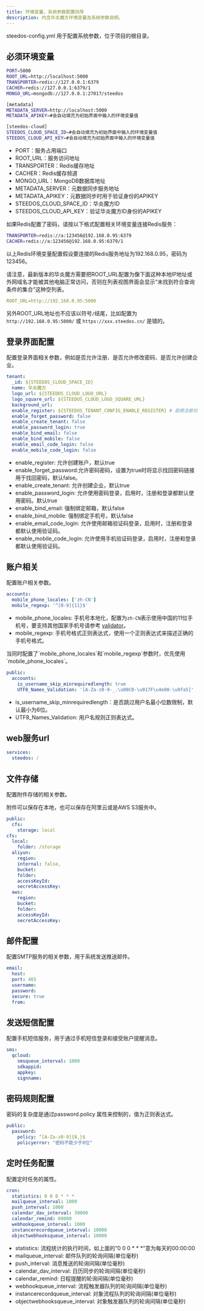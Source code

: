 ```yaml
---
title: 环境变量、系统参数配置向导
description: 内含华炎魔方环境变量及系统参数说明。
---
```


steedos-config.yml 用于配置系统参数，位于项目的根目录。

## 必须环境变量

```bash
PORT=5000
ROOT_URL=http://localhost:5000
TRANSPORTER=redis://127.0.0.1:6379
CACHER=redis://127.0.0.1:6379/1
MONGO_URL=mongodb://127.0.0.1:27017/steedos

[metadata]
METADATA_SERVER=http://localhost:5000
METADATA_APIKEY=#会自动填充为初始界面中输入的环境变量值

[steedos-cloud]
STEEDOS_CLOUD_SPACE_ID=#会自动填充为初始界面中输入的环境变量值
STEEDOS_CLOUD_API_KEY=#会自动填充为初始界面中输入的环境变量值
```

* PORT：服务占用端口
* ROOT_URL：服务访问地址
* TRANSPORTER：Redis缓存地址
* CACHER：Redis缓存频道
* MONGO_URL：MongoDB数据库地址
* METADATA_SERVER：元数据同步服务地址
* METADATA_APIKEY：元数据同步时用于验证身份的APIKEY
* STEEDOS_CLOUD_SPACE_ID：华炎魔方ID
* STEEDOS_CLOUD_API_KEY：验证华炎魔方ID身份的APIKEY

如果Redis配置了密码，请按以下格式配置相关环境变量连接Redis服务：

```bash
TRANSPORTER=redis://a:123456@192.168.0.95:6379
CACHER=redis://a:123456@192.168.0.95:6379/1
```

以上Redis环境变量配置假设要连接的Redis服务地址为192.168.0.95，密码为123456。

请注意，最新版本的华炎魔方需要把ROOT_URL配置为像下面这种本地IP地址或外网域名才能被其他电脑正常访问，否则在列表视图界面会显示“未找到符合查询条件的集合”这种空列表。

```yaml
ROOT_URL=http://192.168.0.95:5000
```

另外ROOT_URL地址也不应该以符号`/`结尾，比如配置为 `http://192.168.0.95:5000/` 或 `https://xxx.steedos.cn/` 是错的。

## 登录界面配置

配置登录界面相关参数，例如是否允许注册、是否允许修改密码、是否允许创建企业。

```yaml
tenant:
  _id: ${STEEDOS_CLOUD_SPACE_ID}
  name: 华炎魔方
  logo_url: ${STEEDOS_CLOUD_LOGO_URL}
  logo_square_url: ${STEEDOS_CLOUD_LOGO_SQUARE_URL}
  background_url:
  enable_register: ${STEEDOS_TENANT_CONFIG_ENABLE_REGISTER} # 启用注册功能 true / false
  enable_forget_password: false
  enable_create_tenant: false
  enable_password_login: true
  enable_bind_email: false
  enable_bind_mobile: false
  enable_email_code_login: false
  enable_mobile_code_login: false
```

* enable_register: 允许创建账户，默认true
* enable_forget_password:允许密码密码，设置为true时将显示找回密码链接用于找回密码，默认false。
* enable_create_tenant: 允许创建企业，默认true
* enable_password_login: 允许使用密码登录，启用时，注册和登录都默认使用密码。默认true
* enable_bind_email: 强制绑定邮箱，默认false
* enable_bind_mobile: 强制绑定手机号，默认false
* enable_email_code_login: 允许使用邮箱验证码登录，启用时，注册和登录都默认使用验证码。
* enable_mobile_code_login: 允许使用手机验证码登录，启用时，注册和登录都默认使用验证码。

## 账户相关

配置账户相关参数。

```yaml
accounts:
  mobile_phone_locales: ['zh-CN']
  mobile_regexp: '^[0-9]{11}$'
```

* mobile_phone_locales: 手机号本地化，配置为`zh-CN`表示使用中国的11位手机号，要支持其他国家手机号请参考 [validator](https://www.npmjs.com/package/validator)。
* mobile_regexp: 手机号格式正则表达式，使用一个正则表达式来描述正确的手机号格式。


<alert type="info">
当同时配置了`mobile_phone_locales`和`mobile_regexp`参数时，优先使用`mobile_phone_locales`。

</alert>

```yaml
public:
  accounts:
    is_username_skip_minrequiredlength: true
    UTF8_Names_Validation: '[A-Za-z0-9-_.\u00C0-\u017F\u4e00-\u9fa5]'
```

* is_username_skip_minrequiredlength：是否跳过用户名最小位数限制，默认最小为6位。
* UTF8_Names_Validation: 用户名规则正则表达式。

## web服务url

```yaml
services:
  steedos: /
```

## 文件存储

配置附件存储的相关参数。

附件可以保存在本地，也可以保存在阿里云或是AWS S3服务中。

```yaml
public:
  cfs:
    storage: local
cfs:
  local:
    folder: /storage
  aliyun:
    region:
    internal: false,
    bucket:
    folder:
    accessKeyId:
    secretAccessKey:
  aws:
    region:
    bucket:
    folder:
    accessKeyId:
    secretAccessKey: 
```

## 邮件配置

配置SMTP服务的相关参数，用于系统发送推送邮件。

```yaml
email:
  host:
  port: 465
  username:
  password:
  secure: true
  from: 
```

## 发送短信配置

配置手机短信服务，用于通过手机短信登录和接受账户提醒消息。

```yaml
sms:
  qcloud:
    smsqueue_interval: 1000
    sdkappid:
    appkey:
    signname: 
```

## 密码规则配置

密码的复杂度是通过password.policy 属性来控制的，值为正则表达式。

```yaml
public:
  password:
    policy: ^[A-Za-z0-9]{8,}$
    policyerror: "密码不能少于8位"
```

## 定时任务配置

配置定时任务的属性。

```yaml
cron:
  statistics: 0 0 0 * * *
  mailqueue_interval: 1000
  push_interval: 1000
  calendar_dav_interval: 30000
  calendar_remind: 60000
  webhookqueue_interval: 1000
  instancerecordqueue_interval: 10000
  objectwebhooksqueue_interval: 10000
```

* statistics: 流程统计的执行时间，如上面的“0 0 0 \* \* \*”意为每天的00:00:00
* mailqueue_interval: 邮件队列的轮询间隔(单位毫秒)
* push_interval: 消息推送的轮询间隔(单位毫秒)
* calendar_dav_interval: 日历同步的轮询间隔(单位毫秒)
* calendar_remind: 日程提醒的轮询间隔(单位毫秒)
* webhookqueue_interval: 流程触发器队列的轮询间隔(单位毫秒)
* instancerecordqueue_interval: 对象流程队列的轮询间隔(单位毫秒)
* objectwebhooksqueue_interval: 对象触发器队列的轮询间隔(单位毫秒)


